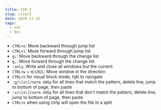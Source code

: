```yaml
---
title: VIM 3
slug: /vim/3
date: 2020-11-25
tags:
  - vim
  - dev
---
```


- `CTRL+o`: Move backward through jump list
- `CTRL+i`: Move forward through jump list
- `g;`: Move backward through the change list
- `g,`: Move forward through the change list
- `:only`: Write and close all windows but the current
- `CTRL+w` + `H`/`J`/`K`/`L`: Move window in the direction
- `CTRL+V` for visual block mode, hjkl to navigate
- `:g/\[x\]/norm ddGp` for all lines that match the pattern, delete line, jump to bottom of page, then paste
- `:v/\[x\]/norm ddGp` for all lines that don't match the pattern, delete line, jump to bottom of page, then paste
- `CTRL+x` when using ctrlp will open the file in a split
